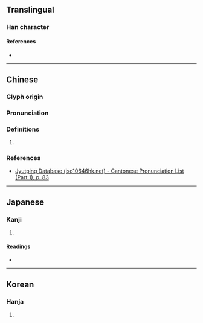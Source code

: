 {{also|𪡞}}
{{character info}}
==Translingual==

===Han character===
{{Han char|rn=30|rad=口|as=12|sn=15|four=65086|canj=RLMC|ids=⿰口貴}}

====References====
* {{Han ref|kx=0207.090|dkj=04255|dj=0430.070|hdz=10683.070|uh=5633|ud=22067|bh=E542|bd=58690}}

----

==Chinese==
{{zh-forms|s=𪡞}}

===Glyph origin===
{{Han etym}}

===Pronunciation===
{{zh-pron
|m=kuì,xī
|c=wai2,kwaai3
|mc=y
|oc=y
|cat=
}}

===Definitions===
{{zh-hanzi}}

# {{rfdef|zh|sort=口12}}

===References===
* [http://www.iso10646hk.net/jp/document/download.jsp Jyutping Database (iso10646hk.net) - Cantonese Pronunciation List (Part 1), p. 83]

----

==Japanese==

===Kanji===
{{ja-kanji|grade=|rs=口12}}

# {{rfdef|ja|sort=口12}}

====Readings====
* {{ja-readings|on=き, け, かい|kun=あわ-れむ, そし-る, ためいき-する}}

----

==Korean==

===Hanja===
{{ko-hanja|hangeul=괴|rv=goe|mr=koe}}

# {{rfdef|ko|sort=口12}}